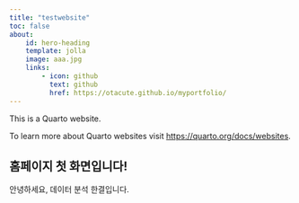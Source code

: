 ```yaml
---
title: "testwebsite"
toc: false
about:
    id: hero-heading
    template: jolla
    image: aaa.jpg
    links:
        - icon: github
          text: github
          href: https://otacute.github.io/myportfolio/
---
```


This is a Quarto website.

To learn more about Quarto websites visit <https://quarto.org/docs/websites>.

## 홈페이지 첫 화면입니다!

안녕하세요, 데이터 분석 한결입니다.



